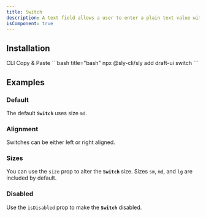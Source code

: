 ```yaml
---
title: Switch
description: A text field allows a user to enter a plain text value with a keyboard.
isComponent: true
---
```


## Installation

<Tabs>
  <TabList aria-label="Preview and Code Tabs">
      <Tab id="cli-install">CLI</Tab>
      <Tab id="manual-install">Copy & Paste</Tab>
  </TabList>
  <TabPanel id="cli-install" className="px-0 [&_pre]:my-0 [&_figure]:my-0">
    ```bash title="bash"
    npx @sly-cli/sly add draft-ui switch
    ```
  </TabPanel>
  <TabPanel id="manual-install" className="px-0">
    <ComponentSource src="../../packages/ui/src/switch.tsx" />
  </TabPanel>
</Tabs>

## Examples

### Default

The default **`Switch`** uses size `md`.

<ComponentExample name="switch" story="default" />

### Alignment

Switches can be either left or right aligned.

<ComponentExample name="switch" story="alignment" />

### Sizes

You can use the `size` prop to alter the **`Switch`** size. Sizes `sm`, `md`, and `lg` are included by default.

<ComponentExample name="switch" story="sizes" />

### Disabled

Use the `isDisabled` prop to make the **`Switch`** disabled.

<ComponentExample name="switch" story="disabled" />
